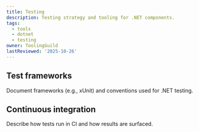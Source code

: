 ```yaml
---
title: Testing
description: Testing strategy and tooling for .NET components.
tags:
  - tools
  - dotnet
  - testing
owner: ToolingGuild
lastReviewed: '2025-10-26'
---
```

## Test frameworks

Document frameworks (e.g., xUnit) and conventions used for .NET testing.

## Continuous integration

Describe how tests run in CI and how results are surfaced.
